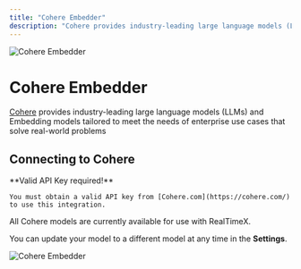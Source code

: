 ```yaml
---
title: "Cohere Embedder"
description: "Cohere provides industry-leading large language models (LLMs) and Embedding models tailored to meet the needs of enterprise use cases that solve real-world problems"
---
```



<Image
  src="/images/realtimex-setup/embedder-configuration/cloud/cohere/header-image.png"
  height={1080}
  width={1920}
  quality={100}
  alt="Cohere Embedder"
/>

# Cohere Embedder

[Cohere](https://cohere.com/) provides industry-leading large language models (LLMs) and Embedding models tailored to meet the needs of enterprise use cases that solve real-world problems

## Connecting to Cohere

<Callout type="info" emoji="️💡">
  **Valid API Key required!**

    You must obtain a valid API key from [Cohere.com](https://cohere.com/) to use this integration.

</Callout>

All Cohere models are currently available for use with RealTimeX.

You can update your model to a different model at any time in the **Settings**.

<Image
  src="/images/realtimex-setup/embedder-configuration/cloud/cohere/cohere-embedder.png"
  height={1080}
  width={1920}
  quality={100}
  alt="Cohere Embedder"
/>
